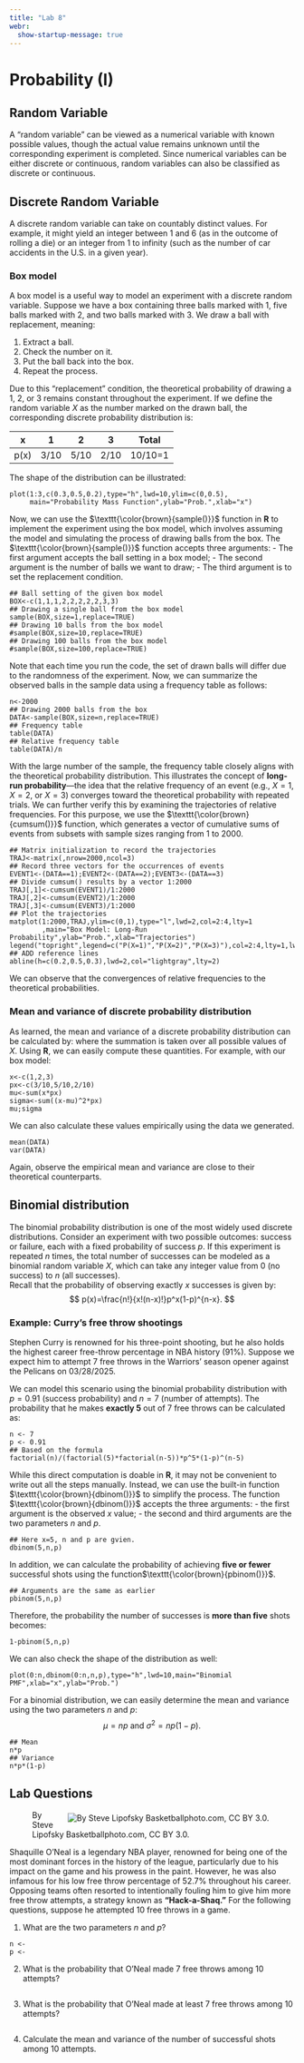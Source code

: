 ```yaml
---
title: "Lab 8"
webr:
  show-startup-message: true
---
```

::: {.hidden}
\let\OldTexttt\texttt
\renewcommand{\txt}[1]{\OldTexttt{\color{brown}{#1}}}
:::

# Probability (I)

## Random Variable

A "random variable" can be viewed as a numerical variable with known possible values, though the actual value remains unknown until the corresponding experiment is completed. Since numerical variables can be either discrete or continuous, random variables can also be classified as discrete or continuous.

## Discrete Random Variable

A discrete random variable can take on countably distinct values. For example, it might yield an integer between 1 and 6 (as in the outcome of rolling a die) or an integer from 1 to infinity (such as the number of car accidents in the U.S. in a given year).

### Box model

A box model is a useful way to model an experiment with a discrete random variable. Suppose we have a box containing three balls marked with 1, five balls marked with 2, and two balls marked with 3. We draw a ball with replacement, meaning:

1.  Extract a ball.
2.  Check the number on it.
3.  Put the ball back into the box.
4.  Repeat the process.

Due to this "replacement" condition, the theoretical probability of drawing a 1, 2, or 3 remains constant throughout the experiment. If we define the random variable $X$ as the number marked on the drawn ball, the corresponding discrete probability distribution is:

|  x   |  1   |  2   |  3   |  Total  |
|:----:|:----:|:----:|:----:|:-------:|
| p(x) | 3/10 | 5/10 | 2/10 | 10/10=1 |

The shape of the distribution can be illustrated:

```webr-r
plot(1:3,c(0.3,0.5,0.2),type="h",lwd=10,ylim=c(0,0.5),
     main="Probability Mass Function",ylab="Prob.",xlab="x")
```

Now, we can use the $\txt{sample()}$ function in $\textbf{R}$ to implement the experiment using the box model, which involves assuming the model and simulating the process of drawing balls from the box. The $\txt{sample()}$ function accepts three arguments:
- The first argument accepts the ball setting in a box model;
- The second argument is the number of balls we want to draw;
- The third argument is to set the replacement condition.

```webr-r
## Ball setting of the given box model
BOX<-c(1,1,1,2,2,2,2,2,3,3)
## Drawing a single ball from the box model
sample(BOX,size=1,replace=TRUE)
## Drawing 10 balls from the box model
#sample(BOX,size=10,replace=TRUE)
## Drawing 100 balls from the box model
#sample(BOX,size=100,replace=TRUE)
```

Note that each time you run the code, the set of drawn balls will differ due to the randomness of the experiment. Now, we can summarize the observed balls in the sample data using a frequency table as follows:

```webr-r
n<-2000
## Drawing 2000 balls from the box
DATA<-sample(BOX,size=n,replace=TRUE)
## Frequency table
table(DATA)
## Relative frequency table
table(DATA)/n
```

With the large number of the sample, the frequency table closely aligns with the theoretical probability distribution. This illustrates the concept of **long-run probability**—the idea that the relative frequency of an event (e.g., $X=1$, $X=2$, or $X=3$) converges toward the theoretical probability with repeated trials. We can further verify this by examining the trajectories of relative frequencies. For this purpose, we use the $\txt{cumsum()}$ function, which generates a vector of cumulative sums of events from subsets with sample sizes ranging from 1 to 2000.

```webr-r
## Matrix initialization to record the trajectories
TRAJ<-matrix(,nrow=2000,ncol=3)
## Record three vectors for the occurrences of events
EVENT1<-(DATA==1);EVENT2<-(DATA==2);EVENT3<-(DATA==3)
## Divide cumsum() results by a vector 1:2000 
TRAJ[,1]<-cumsum(EVENT1)/1:2000
TRAJ[,2]<-cumsum(EVENT2)/1:2000
TRAJ[,3]<-cumsum(EVENT3)/1:2000
## Plot the trajectories
matplot(1:2000,TRAJ,ylim=c(0,1),type="l",lwd=2,col=2:4,lty=1
        ,main="Box Model: Long-Run Probability",ylab="Prob.",xlab="Trajectories")
legend("topright",legend=c("P(X=1)","P(X=2)","P(X=3)"),col=2:4,lty=1,lwd=2)
## ADD reference lines
abline(h=c(0.2,0.5,0.3),lwd=2,col="lightgray",lty=2)
```
We can observe that the convergences of relative frequencies to the theoretical probabilities.

### Mean and variance of discrete probability distribution

As learned, the mean and variance of a discrete probability distribution can be calculated by: \begin{align*}
  \mu =& \sum x p(x)\\
  \sigma^2 = & \sum (x-\mu)^2p(x),
\end{align*} where the summation is taken over all possible values of $X$. Using **R**, we can easily compute these quantities. For example, with our box model:

```webr-r
x<-c(1,2,3)
px<-c(3/10,5/10,2/10)
mu<-sum(x*px)
sigma<-sum((x-mu)^2*px)
mu;sigma
```

We can also calculate these values empirically using the data we generated.

```webr-r
mean(DATA)
var(DATA)
```
Again, observe the empirical mean and variance are close to their theoretical counterparts.

## Binomial distribution

The binomial probability distribution is one of the most widely used discrete distributions. Consider an experiment with two possible outcomes: success or failure, each with a fixed probability of success $p$. If this experiment is repeated $n$ times, the total number of successes can be modeled as a binomial random variable $X$, which can take any integer value from 0 (no success) to $n$ (all successes).\
Recall that the probability of observing exactly $x$ successes is given by: $$
p(x)=\frac{n!}{x!(n-x)!}p^x(1-p)^{n-x}.
$$

### Example: Curry's free throw shootings

Stephen Curry is renowned for his three-point shooting, but he also holds the highest career free-throw percentage in NBA history (91%). Suppose we expect him to attempt 7 free throws in the Warriors' season opener against the Pelicans on 03/28/2025.

We can model this scenario using the binomial probability distribution with $p=0.91$ (success probability) and $n=7$ (number of attempts). The probability that he makes **exactly 5** out of 7 free throws can be calculated as:

```webr-r
n <- 7
p <- 0.91
## Based on the formula
factorial(n)/(factorial(5)*factorial(n-5))*p^5*(1-p)^(n-5)
```

While this direct computation is doable in **R**, it may not be convenient to write out all the steps manually. Instead, we can use the built-in function $\txt{dbinom()}$ to simplify the process. The function $\txt{dbinom()}$ accepts the three arguments:
- the first argument is the observed $x$ value;
- the second and third arguments are the two parameters $n$ and $p$.

```webr-r
## Here x=5, n and p are gvien.
dbinom(5,n,p)
```

In addition, we can calculate the probability of achieving **five or fewer** successful shots using the function$\txt{pbinom()}$.

```webr-r
## Arguments are the same as earlier
pbinom(5,n,p)
```

Therefore, the probability the number of successes is **more than five** shots becomes:

```webr-r
1-pbinom(5,n,p)
```

We can also check the shape of the distribution as well:

```webr-r
plot(0:n,dbinom(0:n,n,p),type="h",lwd=10,main="Binomial PMF",xlab="x",ylab="Prob.")
```

For a binomial distribution, we can easily determine the mean and variance using the two parameters $n$ and $p$: $$
\mu=np\text{ and }\sigma^2=np(1-p).
$$

```webr-r
## Mean
n*p
## Variance
n*p*(1-p)
```

## Lab Questions

::: {.img-float}
![By Steve Lipofsky Basketballphoto.com, CC BY 3.0.](images/HACK_SHAQ.jpg){style="float: right; margin: 5px;"}
:::
Shaquille O'Neal is a legendary NBA player, renowned for being one of the most dominant forces in the history of the league, particularly due to his impact on the game and his prowess in the paint. However, he was also infamous for his low free throw percentage of 52.7% throughout his career. Opposing teams often resorted to intentionally fouling him to give him more free throw attempts, a strategy known as **"Hack-a-Shaq."** For the following questions, suppose he attempted 10 free throws in a game.


1.  What are the two parameters $n$ and $p$?

```webr-r
n <-
p <-
```

2.  What is the probability that O'Neal made 7 free throws among 10 attempts?

```webr-r

```

3.  What is the probability that O'Neal made at least 7 free throws among 10 attempts?

```webr-r

```

4.  Calculate the mean and variance of the number of successful shots among 10 attempts.

```webr-r

```
